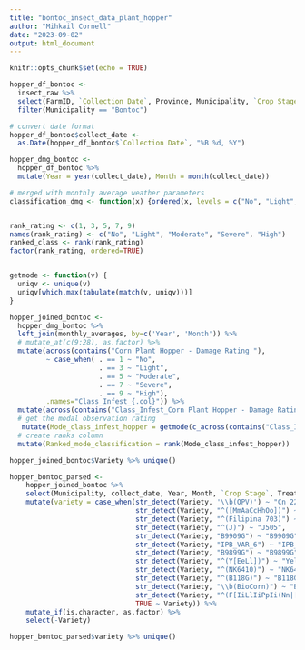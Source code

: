 ---
title: "bontoc_insect_data_plant_hopper"
author: "Mihkail Cornell"
date: "2023-09-02"
output: html_document
---

```{r setup, include=FALSE}
knitr::opts_chunk$set(echo = TRUE)
```


```{r}
hopper_df_bontoc <- 
  insect_raw %>%
  select(FarmID, `Collection Date`, Province, Municipality, `Crop Stage`, Treatment, `Corn Type`, Variety, contains("Corn Plant Hopper - Damage Rating")) %>%
  filter(Municipality == "Bontoc")

# convert date format
hopper_df_bontoc$collect_date <- 
  as.Date(hopper_df_bontoc$`Collection Date`, "%B %d, %Y")

hopper_dmg_bontoc <-
  hopper_df_bontoc %>% 
  mutate(Year = year(collect_date), Month = month(collect_date))

# merged with monthly average weather parameters
classification_dmg <- function(x) {ordered(x, levels = c("No", "Light", "Moderate", "Severe", "High"))}


rank_rating <- c(1, 3, 5, 7, 9)
names(rank_rating) <- c("No", "Light", "Moderate", "Severe", "High")
ranked_class <- rank(rank_rating)
factor(rank_rating, ordered=TRUE)


getmode <- function(v) {
  uniqv <- unique(v)
  uniqv[which.max(tabulate(match(v, uniqv)))]
}

hopper_joined_bontoc <-
  hopper_dmg_bontoc %>% 
  left_join(monthly_averages, by=c('Year', 'Month')) %>%
  # mutate_at(c(9:28), as.factor) %>%
  mutate(across(contains("Corn Plant Hopper - Damage Rating "), 
         ~ case_when( . == 1 ~ "No",
                      . == 3 ~ "Light",
                      . == 5 ~ "Moderate",
                      . == 7 ~ "Severe",
                      . == 9 ~ "High"), 
         .names="Class_Infest_{.col}")) %>%
  mutate(across(contains("Class_Infest_Corn Plant Hopper - Damage Rating "), ~classification_dmg(.))) %>%
  # get the modal observation rating
   mutate(Mode_class_infest_hopper = getmode(c_across(contains("Class_Infest_Corn Plant Hopper - Damage Rating ")))) %>%
  # create ranks column
  mutate(Ranked_mode_classification = rank(Mode_class_infest_hopper))

hopper_joined_bontoc$Variety %>% unique()
```

```{r}
hopper_bontoc_parsed <-
    hopper_joined_bontoc %>% 
    select(Municipality, collect_date, Year, Month, `Crop Stage`, Treatment, `Corn Type`, Variety, Mode_class_infest_hopper, mean_temp:median_humid) %>%
    mutate(variety = case_when(str_detect(Variety, '\\b(OPV)') ~ "Cn 224 OPV White",
                               str_detect(Variety, "^([MmAaCcHhOo])") ~ "Macho F1",
                               str_detect(Variety, "^(Filipina 703)") ~ "Filipina 703-HY",
                               str_detect(Variety, "^(J)") ~ "J505",
                               str_detect(Variety, "B9909G") ~ "B9909G",
                               str_detect(Variety, "IPB_VAR_6") ~ "IPB_VAR_6",
                               str_detect(Variety, "B9899G") ~ "B9899G",
                               str_detect(Variety, "^(Y[EeLl])") ~ "Yellow Corn",
                               str_detect(Variety, "^(NK6410)") ~ "NK6410 BT/GT-HY",
                               str_detect(Variety, "^(B118G)") ~ "B118G-Hybrid Yellow",
                               str_detect(Variety, "\\b(BioCorn)") ~ "BioCorn 108-Hybrid Yellow",
                               str_detect(Variety, "^(F[IiLlIiPpIi(Nn|[:space:])Aa] 802)?") ~ "Filipina 802-HW",
                               TRUE ~ Variety)) %>% 
    mutate_if(is.character, as.factor) %>%
    select(-Variety)

hopper_bontoc_parsed$variety %>% unique()
```
